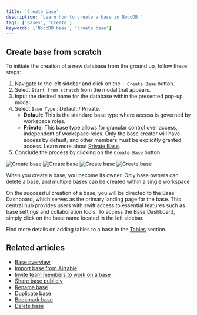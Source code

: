 ```yaml
---
title: 'Create base'
description: 'Learn how to create a base in NocoDB.'
tags: ['Bases', 'Create']
keywords: ['NocoDB base', 'create base']
---
```


## Create base from scratch
To initiate the creation of a new database from the ground up, follow these steps:
1. Navigate to the left sidebar and click on the `+ Create Base` button.
2. Select `Start from scratch` from the modal that appears.
3. Input the desired name for the database within the presented pop-up modal.
4. Select `Base Type` : Default / Private.
   - **Default**: This is the standard base type where access is governed by workspace roles.
   - **Private**: This base type allows for granular control over access, independent of workspace roles. Only the base creator will have access by default, and other members must be explicitly granted access. Learn more about [Private Base](/docs/product-docs/bases/private-base).
5. Conclude the process by clicking on the `Create Base` button.

![Create base](/img/v2/base/base-create-1.png)
![Create base](/img/v2/base/base-create-2.png)
![Create base](/img/v2/base/base-create-3.png)
![Create base](/img/v2/base/base-create-4.png)

<Callout type="info">When you create a base, you become its owner. Only base owners can delete a base, and multiple bases can be created within a single workspace</Callout>

On the successful creation of a base, you will be directed to the Base Dashboard, which serves as the primary landing page for the base. This central hub provides users with swift access to essential features such as base settings and collaboration tools. To access the Base Dashboard, simply click on the base name located in the left sidebar.

Find more details on adding tables to a base in the [Tables](/docs/product-docs/tables/create-table) section.

## Related articles
- [Base overview](/docs/product-docs/bases)
- [Import base from Airtable](/docs/product-docs/bases/import-base-from-airtable)
- [Invite team members to work on a base](/docs/product-docs/bases/base-collaboration)
- [Share base publicly](/docs/product-docs/bases/share-base)
- [Rename base](/docs/product-docs/bases/actions-on-base#rename-base)
- [Duplicate base](/docs/product-docs/bases/actions-on-base#duplicate-base)
- [Bookmark base](/docs/product-docs/bases/actions-on-base#star-base)
- [Delete base](/docs/product-docs/bases/actions-on-base#delete-base)